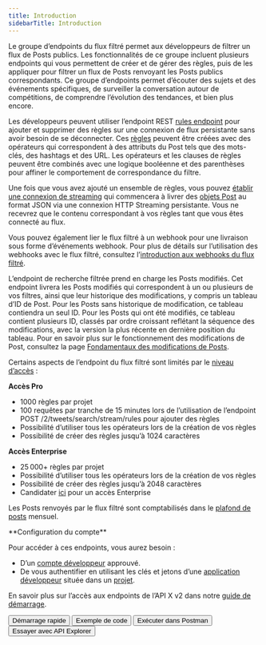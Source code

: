 ```yaml
---
title: Introduction
sidebarTitle: Introduction
---
```



Le groupe d’endpoints du flux filtré permet aux développeurs de filtrer un flux de Posts publics. Les fonctionnalités de ce groupe incluent plusieurs endpoints qui vous permettent de créer et de gérer des règles, puis de les appliquer pour filtrer un flux de Posts renvoyant les Posts publics correspondants. Ce groupe d’endpoints permet d’écouter des sujets et des événements spécifiques, de surveiller la conversation autour de compétitions, de comprendre l’évolution des tendances, et bien plus encore.

Les développeurs peuvent utiliser l’endpoint REST [rules endpoint](/fr/x-api/posts/filtered-stream#post-2-tweets-search-stream-rules) pour ajouter et supprimer des règles sur une connexion de flux persistante sans avoir besoin de se déconnecter. Ces [règles](/fr/x-api/posts/filtered-stream#building-rules-for-filtered-stream) peuvent être créées avec des opérateurs qui correspondent à des attributs du Post tels que des mots-clés, des hashtags et des URL. Les opérateurs et les clauses de règles peuvent être combinés avec une logique booléenne et des parenthèses pour affiner le comportement de correspondance du filtre.

Une fois que vous avez ajouté un ensemble de règles, vous pouvez [établir une connexion de streaming](/fr/x-api/posts/filtered-stream#get-2-tweets-search-stream) qui commencera à livrer des [objets Post](/fr/x-api/fundamentals/data-dictionary#tweet) au format JSON via une connexion HTTP Streaming persistante. Vous ne recevrez que le contenu correspondant à vos règles tant que vous êtes connecté au flux.

Vous pouvez également lier le flux filtré à un webhook pour une livraison sous forme d’événements webhook. Pour plus de détails sur l’utilisation des webhooks avec le flux filtré, consultez l’[introduction aux webhooks du flux filtré](/fr/x-api/webhooks/stream/introduction).

L’endpoint de recherche filtrée prend en charge les Posts modifiés. Cet endpoint livrera les Posts modifiés qui correspondent à un ou plusieurs de vos filtres, ainsi que leur historique des modifications, y compris un tableau d’ID de Post. Pour les Posts sans historique de modification, ce tableau contiendra un seul ID. Pour les Posts qui ont été modifiés, ce tableau contient plusieurs ID, classés par ordre croissant reflétant la séquence des modifications, avec la version la plus récente en dernière position du tableau. Pour en savoir plus sur le fonctionnement des modifications de Post, consultez la page [Fondamentaux des modifications de Posts](/fr/x-api/fundamentals/edit-posts).

Certains aspects de l’endpoint du flux filtré sont limités par le [niveau d’accès](/fr/x-api/getting-started/about-x-api) :

**Accès Pro**

- 1000 règles par projet
- 100 requêtes par tranche de 15 minutes lors de l’utilisation de l’endpoint POST /2/tweets/search/stream/rules pour ajouter des règles
- Possibilité d’utiliser tous les opérateurs lors de la création de vos règles
- Possibilité de créer des règles jusqu’à 1024 caractères

**Accès Enterprise**

- 25 000+ règles par projet
- Possibilité d’utiliser tous les opérateurs lors de la création de vos règles
- Possibilité de créer des règles jusqu’à 2048 caractères
- Candidater [ici](https://developer.x.com/en/products/x-api/enterprise/enterprise-api-interest-form) pour un accès Enterprise

Les Posts renvoyés par le flux filtré sont comptabilisés dans le [plafond de posts](/fr/x-api/fundamentals/post-cap) mensuel.

<Note>
  **Configuration du compte**

  Pour accéder à ces endpoints, vous aurez besoin :

  - D’un [compte développeur](https://developer.x.com/en/portal/petition/essential/basic-info) approuvé.
  - De vous authentifier en utilisant les clés et jetons d’une [application développeur](/fr/resources/fundamentals/developer-apps) située dans un [projet](/fr/resources/fundamentals/projects).

  En savoir plus sur l’accès aux endpoints de l’API X v2 dans notre [guide de démarrage](/fr/x-api/getting-started/getting-access).
</Note>

<div className="flex">
  <Button href="/fr/x-api/posts/filtered-stream/quickstart">
    Démarrage rapide
  </Button>

  <Button href="https://github.com/xdevplatform/Twitter-API-v2-sample-code">
    Exemple de code
  </Button>

  <Button href="https://www.postman.com/xapidevelopers/">
    Exécuter dans Postman
  </Button>

  <Button href="https://developer.x.com/apitools/api?endpoint=/2/tweets&method=post">
    Essayer avec API Explorer
  </Button>
</div>

